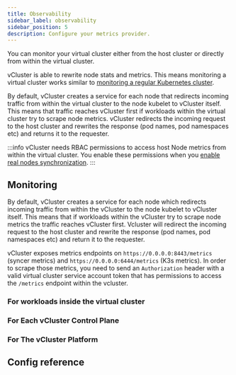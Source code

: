 ```yaml
---
title: Observability
sidebar_label: observability
sidebar_position: 5
description: Configure your metrics provider.
---
```



You can monitor your virtual cluster either from the host cluster or directly from within the virtual cluster.

vCluster is able to rewrite node stats and metrics. This means monitoring a virtual cluster works similar to [monitoring a regular Kubernetes cluster](https://kubernetes.io/docs/tasks/debug/debug-cluster/resource-usage-monitoring/). 

By default, vCluster creates a service for each node that redirects incoming traffic from within the virtual cluster to the node kubelet to vCluster itself. This means that traffic reaches vCluster first if workloads within the virtual cluster try to scrape node metrics. vCluster redirects the incoming request to the host cluster and rewrites the response (pod names, pod namespaces etc) and returns it to the requester.

:::info
vCluster needs RBAC permissions to access host Node metrics from within the virtual cluster. You enable these permissions when you [enable real nodes synchronization](/architecture/nodes.mdx).
:::

## Monitoring

By default, vCluster creates a service for each node which redirects incoming traffic from within the vCluster to the node kubelet to vCluster itself. This means that if workloads within the vCluster try to scrape node metrics the traffic reaches vCluster first. Vcluster will redirect the incoming request to the host cluster and rewrite the response (pod names, pod namespaces etc) and return it to the requester.

vCluster exposes metrics endpoints on `https://0.0.0.0:8443/metrics` (syncer metrics) and `https://0.0.0.0:6444/metrics` (K3s metrics). In order to scrape those metrics, you need to send an `Authorization` header with a valid virtual cluster service account token that has permissions to access the `/metrics` endpoint within the vcluster.

### For workloads inside the virtual cluster


### For Each vCluster Control Plane


### For The vCluster Platform


## Config reference

<Observability />
